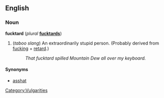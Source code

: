 ==English==
===Noun===
'''fucktard''' (''plural'' '''[[fucktards]]''')

#(''taboo slang'') An extraordinarily stupid person.  (Probably derived from [[fucking]] + [[retard]].)
#: ''That fucktard spilled Mountain Dew all over my keyboard.''

====Synonyms====
*[[asshat]]

[[Category:Vulgarities]]